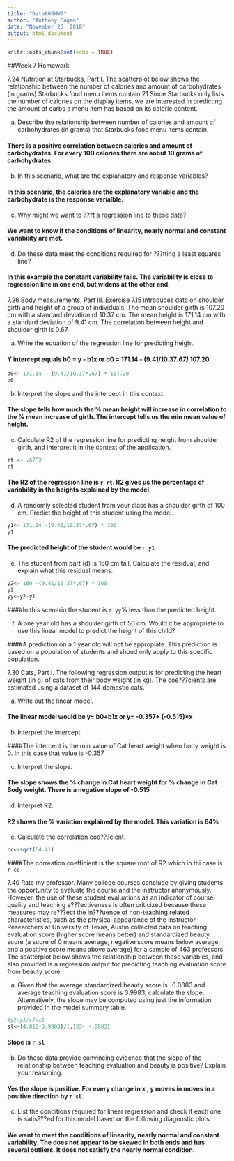 ```yaml
---
title: "Data606HW7"
author: "Anthony Pagan"
date: "November 25, 2018"
output: html_document
---
```


```r
knitr::opts_chunk$set(echo = TRUE)
```

##Week 7 Homework

7.24 Nutrition at Starbucks, Part I. The scatterplot below shows the relationship between the number of calories and amount of carbohydrates (in grams) Starbucks food menu items contain.21 Since Starbucks only lists the number of calories on the display items, we are interested in predicting the amount of carbs a menu item has based on its calorie content.

(a) Describe the relationship between number of calories and amount of carbohydrates (in grams) that Starbucks food menu items contain. 

#### There is a positive correlation between calories and amount of carbohydrates. For every 100 calories there are aobut 10 grams of carbohydrates.

(b) In this scenario, what are the explanatory and response variables? 

#### In this scenario, the calories are the explanatory variable and the carbohydrate is the response varialble.

(c) Why might we want to ???t a regression line to these data? 

#### We want to know if the conditions of linearity, nearly normal and constant variability are met.

(d) Do these data meet the conditions required for ???tting a least squares line?

#### In this example the constant variability fails. The variability is close to regression line in one end, but widens at the other end.


7.26 Body measurements, Part III. Exercise 7.15 introduces data on shoulder girth and height of a group of individuals. The mean shoulder girth is 107.20 cm with a standard deviation of 10.37 cm. The mean height is 171.14 cm with a standard deviation of 9.41 cm. The correlation between height and shoulder girth is 0.67.

(a) Write the equation of the regression line for predicting height. 

#### Y intercept equals b0 = y - b1x or b0 = 171.14 - (9.41/10.37*.67) * 107.20.

```r
b0<- 171.14 - (9.41/10.37*.67) * 107.20
b0
```

(b) Interpret the slope and the intercept in this context.

#### The slope tells how much the  % mean height will increase in correlation to the  % mean increase of girth. The intercept tells us the min mean value of height. 

(c) Calculate R2 of the regression line for predicting height from shoulder girth, and interpret it in the context of the application.

```r
rt <- .67^2
rt
```

#### The R2 of the regression line is `r rt`. R2 gives us the percentage of variability in the heights explained by the  model.


(d) A randomly selected student from your class has a shoulder girth of 100 cm. Predict the height of this student using the model. 

```r
y1<- 171.14 -(9.41/10.37*.67) * 100
y1
```

#### The predicted height of the student would be `r y1`

(e) The student from part (d) is 160 cm tall. Calculate the residual, and explain what this residual means. 

```r
y2<- 160 -(9.41/10.37*.67) * 100
y2
yy<-y2-y1
```

####In this scenario the student is `r yy`% less than the predicted height. 

(f) A one year old has a shoulder girth of 56 cm. Would it be appropriate to use this linear model to predict the height of this child?

####A prediction on a 1 year old will not be appropiate. This prediction is based on a population of students and shoud only apply to this specific population.

7.30 Cats, Part I. The following regression output is for predicting the heart weight (in g) of cats from their body weight (in kg). The coe???cients are estimated using a dataset of 144 domestic cats.


(a) Write out the linear model. 

#### The linear model would be y= b0+b1x or y= -0.357+ (-0.515)*x

(b) Interpret the intercept. 

####The intercept is the min value of Cat heart weight when body weight is 0. In this case that value is -0.357

(c) Interpret the slope. 

#### The slope shows the % change in Cat heart weight for % change in Cat Body weight. There is a negative slope of -0.515

(d) Interpret R2. 

#### R2 shows the % variation explained by the model.  This variation is 64%

(e) Calculate the correlation coe???cient.


```r
cc<-sqrt(64.41)
```

####The correation coefficient is the square root of R2 which in thi case is `r cc`

7.40 Rate my professor. Many college courses conclude by giving students the opportunity to evaluate the course and the instructor anonymously. However, the use of these student evaluations as an indicator of course quality and teaching e???ectiveness is often criticized because these measures may re???ect the in???uence of non-teaching related characteristics, such as the physical appearance of the instructor. Researchers at University of Texas, Austin collected data on teaching evaluation score (higher score means better) and standardized beauty score (a score of 0 means average, negative score means below average, and a positive score means above average) for a sample of 463 professors. The scatterplot below shows the relationship between these variables, and also provided is a regression output for predicting teaching evaluation score from beauty score. 

(a) Given that the average standardized beauty score is -0.0883 and average teaching evaluation score is 3.9983, calculate the slope. Alternatively, the slope may be computed using just the information provided in the model summary table. 

```r
#y2-y1/x2-x1
sl<-(4.010-3.9983)/(.133- -.0883)

```

#### Slope is `r sl`

(b) Do these data provide convincing evidence that the slope of the relationship between teaching evaluation and beauty is positive? Explain your reasoning. 

#### Yes the slope is positive. For every change in x , y moves in moves in a positive direction by `r sl`.

(c) List the conditions required for linear regression and check if each one is satis???ed for this model based on the following diagnostic plots.

#### We want to meet the conditions of linearity, nearly normal and constant variability. The does not appear to be skewed in both ends and has several outliers. It does not satisfy the nearly normal condition. 


